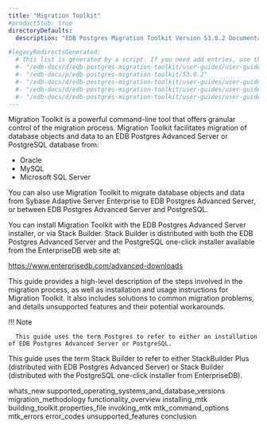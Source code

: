 ```yaml
---
title: "Migration Toolkit"
#productStub: true
directoryDefaults:
  description: "EDB Postgres Migration Toolkit Version 53.0.2 Documentation and release notes. EDB postgres Migration ToolKit helps migrate data from oracle or any other database to PostgreSQL or EDB Postgres Advanced server."

#legacyRedirectsGenerated:
  # This list is generated by a script. If you need add entries, use the `legacyRedirects` key.
  #- "/edb-docs/d/edb-postgres-migration-toolkit/user-guides/user-guide/53.0.2/conclusion.html"
  #- "/edb-docs/p/edb-postgres-migration-toolkit/53.0.2"
  #- "/edb-docs/d/edb-postgres-migration-toolkit/user-guides/user-guide/53.0.2/whats_new.html"
  #- "/edb-docs/d/edb-postgres-migration-toolkit/user-guides/user-guide/53.0.2/genindex.html"
  #- "/edb-docs/d/edb-postgres-migration-toolkit/user-guides/user-guide/53.0.2/index.html"
---
```


<div id="index" class="registered_link"></div>

Migration Toolkit is a powerful command-line tool that offers granular control of the migration process. Migration Toolkit facilitates migration of database objects and data to an EDB Postgres Advanced Server or PostgreSQL database from:

-   Oracle
-   MySQL
-   Microsoft SQL Server

You can also use Migration Toolkit to migrate database objects and data from Sybase Adaptive Server Enterprise to EDB Postgres Advanced Server, or between EDB Postgres Advanced Server and PostgreSQL.

You can install Migration Toolkit with the EDB Postgres Advanced Server installer, or via Stack Builder.  Stack Builder is distributed with both the EDB Postgres Advanced Server and the PostgreSQL one-click installer available from the EnterpriseDB web site at:

<https://www.enterprisedb.com/advanced-downloads>

This guide provides a high-level description of the steps involved in the migration process, as well as installation and usage instructions for Migration Toolkit.  It also includes solutions to common migration problems, and details unsupported features and their potential workarounds.

!!! Note

      This guide uses the term Postgres to refer to either an installation of EDB Postgres Advanced Server or PostgreSQL.
      
      
This guide uses the term Stack Builder to refer to either StackBuilder Plus (distributed with EDB Postgres Advanced Server) or Stack Builder (distributed with the PostgreSQL one-click installer from EnterpriseDB).

<div class="toctree" maxdepth="3">

whats_new supported_operating_systems_and_database_versions migration_methodology functionality_overview installing_mtk building_toolkit.properties_file invoking_mtk mtk_command_options mtk_errors error_codes unsupported_features conclusion

</div>
